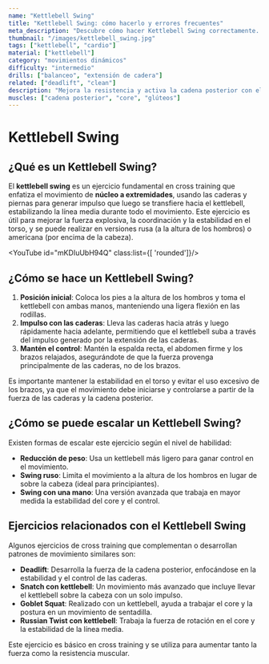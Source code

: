 ```yaml
---
name: "Kettlebell Swing"
title: "Kettlebell Swing: cómo hacerlo y errores frecuentes"
meta_description: "Descubre cómo hacer Kettlebell Swing correctamente. Técnica detallada, músculos implicados y errores frecuentes que evitar siempre."
thumbnail: "/images/kettlebell_swing.jpg"
tags: ["kettlebell", "cardio"]
material: ["kettlebell"]
category: "movimientos dinámicos"
difficulty: "intermedio"
drills: ["balanceo", "extensión de cadera"]
related: ["deadlift", "clean"]
description: "Mejora la resistencia y activa la cadena posterior con el Kettlebell Swing, un movimiento clásico de cross training de intensidad variable."
muscles: ["cadena posterior", "core", "glúteos"]
---
```


# Kettlebell Swing

## ¿Qué es un Kettlebell Swing?
El **kettlebell swing** es un ejercicio fundamental en cross training que enfatiza el movimiento de **núcleo a extremidades**, usando las caderas y piernas para generar impulso que luego se transfiere hacia el kettlebell, estabilizando la línea media durante todo el movimiento. Este ejercicio es útil para mejorar la fuerza explosiva, la coordinación y la estabilidad en el torso, y se puede realizar en versiones rusa (a la altura de los hombros) o americana (por encima de la cabeza).

<YouTube id="mKDIuUbH94Q" class:list={[ 'rounded']}/>

## ¿Cómo se hace un Kettlebell Swing?
1. **Posición inicial**: Coloca los pies a la altura de los hombros y toma el kettlebell con ambas manos, manteniendo una ligera flexión en las rodillas.
2. **Impulso con las caderas**: Lleva las caderas hacia atrás y luego rápidamente hacia adelante, permitiendo que el kettlebell suba a través del impulso generado por la extensión de las caderas.
3. **Mantén el control**: Mantén la espalda recta, el abdomen firme y los brazos relajados, asegurándote de que la fuerza provenga principalmente de las caderas, no de los brazos.

Es importante mantener la estabilidad en el torso y evitar el uso excesivo de los brazos, ya que el movimiento debe iniciarse y controlarse a partir de la fuerza de las caderas y la cadena posterior.


## ¿Cómo se puede escalar un Kettlebell Swing?
Existen formas de escalar este ejercicio según el nivel de habilidad:
- **Reducción de peso**: Usa un kettlebell más ligero para ganar control en el movimiento.
- **Swing ruso**: Limita el movimiento a la altura de los hombros en lugar de sobre la cabeza (ideal para principiantes).
- **Swing con una mano**: Una versión avanzada que trabaja en mayor medida la estabilidad del core y el control.


## Ejercicios relacionados con el Kettlebell Swing
Algunos ejercicios de cross training que complementan o desarrollan patrones de movimiento similares son:
- **Deadlift**: Desarrolla la fuerza de la cadena posterior, enfocándose en la estabilidad y el control de las caderas.
- **Snatch con kettlebell**: Un movimiento más avanzado que incluye llevar el kettlebell sobre la cabeza con un solo impulso.
- **Goblet Squat**: Realizado con un kettlebell, ayuda a trabajar el core y la postura en un movimiento de sentadilla.
- **Russian Twist con kettlebell**: Trabaja la fuerza de rotación en el core y la estabilidad de la línea media.

Este ejercicio es básico en cross training y se utiliza para aumentar tanto la fuerza como la resistencia muscular.